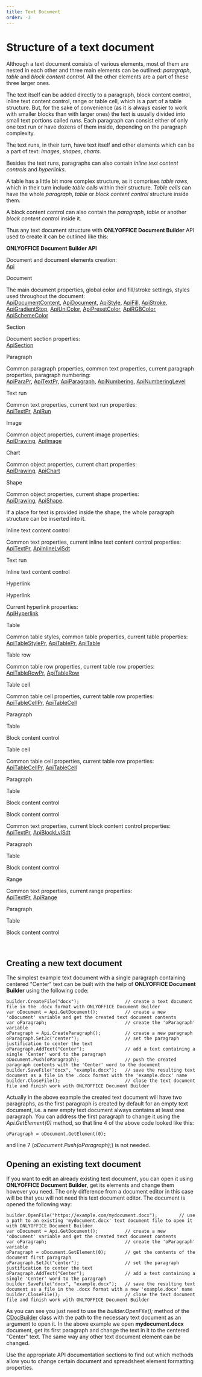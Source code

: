 ```yaml
---
title: Text Document
order: -3
---
```

# Structure of a text document

Although a text document consists of various elements, most of them are nested in each other and three main elements can be outlined: *paragraph*, *table* and *block content control*. All the other elements are a part of these three larger ones.

The text itself can be added directly to a paragraph, block content control, inline text content control, range or table cell, which is a part of a table structure. But, for the sake of convenience (as it is always easier to work with smaller blocks than with larger ones) the text is usually divided into small text portions called *runs*. Each paragraph can consist either of only one text run or have dozens of them inside, depending on the paragraph complexity.

The text runs, in their turn, have text itself and other elements which can be a part of text: *images*, *shapes*, *charts*.

Besides the text runs, paragraphs can also contain *inline text content controls* and *hyperlinks*.

A table has a little bit more complex structure, as it comprises *table rows*, which in their turn include *table cells* within their structure. *Table cells* can have the whole *paragraph*, *table* or *block content control* structure inside them.

A block content control can also contain the *paragraph*, *table* or another *block content control* inside it.

Thus any text document structure with **ONLYOFFICE Document Builder** API used to create it can be outlined like this:

**ONLYOFFICE Document Builder API**

Document and document elements creation:\
[Api](/docbuilder/textdocumentapi/api)

Document

The main document properties, global color and fill/stroke settings, styles used throughout the document:\
[ApiDocumentContent](/docbuilder/textdocumentapi/apidocumentcontent), [ApiDocument](/docbuilder/textdocumentapi/apidocument), [ApiStyle](/docbuilder/textdocumentapi/apistyle), [ApiFill](/docbuilder/textdocumentapi/apifill), [ApiStroke](/docbuilder/textdocumentapi/apistroke), [ApiGradientStop](/docbuilder/textdocumentapi/apigradientstop), [ApiUniColor](/docbuilder/textdocumentapi/apiunicolor), [ApiPresetColor](/docbuilder/textdocumentapi/apipresetcolor), [ApiRGBColor](/docbuilder/textdocumentapi/apirgbcolor), [ApiSchemeColor](/docbuilder/textdocumentapi/apischemecolor)

Section

Document section properties:\
[ApiSection](/docbuilder/textdocumentapi/apisection)

Paragraph

Common paragraph properties, common text properties, current paragraph properties, paragraph numbering:\
[ApiParaPr](/docbuilder/textdocumentapi/apiparapr), [ApiTextPr](/docbuilder/textdocumentapi/apitextpr), [ApiParagraph](/docbuilder/textdocumentapi/apiparagraph), [ApiNumbering](/docbuilder/textdocumentapi/apinumbering), [ApiNumberingLevel](/docbuilder/textdocumentapi/apinumberinglevel)

Text run

Common text properties, current text run properties:\
[ApiTextPr](/docbuilder/textdocumentapi/apitextpr), [ApiRun](/docbuilder/textdocumentapi/apirun)

Image

Common object properties, current image properties:\
[ApiDrawing](/docbuilder/textdocumentapi/apidrawing), [ApiImage](/docbuilder/textdocumentapi/apiimage)

Chart

Common object properties, current chart properties:\
[ApiDrawing](/docbuilder/textdocumentapi/apidrawing), [ApiChart](/docbuilder/textdocumentapi/apichart)

Shape

Common object properties, current shape properties:\
[ApiDrawing](/docbuilder/textdocumentapi/apidrawing), [ApiShape](/docbuilder/textdocumentapi/apishape).

If a place for text is provided inside the shape, the whole paragraph structure can be inserted into it.

Inline text content control

Common text properties, current inline text content control properties:\
[ApiTextPr](/docbuilder/textdocumentapi/apitextpr), [ApiInlineLvlSdt](/docbuilder/textdocumentapi/apiinlinelvlsdt)

Text run

Inline text content control

Hyperlink

Hyperlink

Current hyperlink properties:\
[ApiHyperlink](/docbuilder/textdocumentapi/apihyperlink)

Table

Common table styles, common table properties, current table properties:\
[ApiTableStylePr](/docbuilder/textdocumentapi/apitablestylepr), [ApiTablePr](/docbuilder/textdocumentapi/apitablepr), [ApiTable](/docbuilder/textdocumentapi/apitable)

Table row

Common table row properties, current table row properties:\
[ApiTableRowPr](/docbuilder/textdocumentapi/apitablerowpr), [ApiTableRow](/docbuilder/textdocumentapi/apitablerow)

Table cell

Common table cell properties, current table row properties:\
[ApiTableCellPr](/docbuilder/textdocumentapi/apitablecellpr), [ApiTableCell](/docbuilder/textdocumentapi/apitablecell)

Paragraph

Table

Block content control

Table cell

Common table cell properties, current table row properties:\
[ApiTableCellPr](/docbuilder/textdocumentapi/apitablecellpr), [ApiTableCell](/docbuilder/textdocumentapi/apitablecell)

Paragraph

Table

Block content control

Block content control

Common text properties, current block content control properties:\
[ApiTextPr](/docbuilder/textdocumentapi/apitextpr), [ApiBlockLvlSdt](/docbuilder/textdocumentapi/apiblocklvlsdt)

Paragraph

Table

Block content control

Range

Common text properties, current range properties:\
[ApiTextPr](/docbuilder/textdocumentapi/apitextpr), [ApiRange](/docbuilder/textdocumentapi/apirange)

Paragraph

Table

Block content control

 

## Creating a new text document

The simplest example text document with a single paragraph containing centered "Center" text can be built with the help of **ONLYOFFICE Document Builder** using the following code:

```
builder.CreateFile("docx");                 // create a text document file in the .docx format with ONLYOFFICE Document Builder
var oDocument = Api.GetDocument();          // create a new 'oDocument' variable and get the created text document contents
var oParagraph;                             // create the 'oParagraph' variable
oParagraph = Api.CreateParagraph();         // create a new paragraph
oParagraph.SetJc("center");                 // set the paragraph justification to center the text
oParagraph.AddText("Center");               // add a text containing a single 'Center' word to the paragraph
oDocument.Push(oParagraph);                 // push the created paragraph contents with the 'Center' word to the document
builder.SaveFile("docx", "example.docx");   // save the resulting text document as a file in the .docx format with the 'example.docx' name
builder.CloseFile();                        // close the text document file and finish work with ONLYOFFICE Document Builder
```

Actually in the above example the created text document will have two paragraphs, as the first paragraph is created by default for an empty text document, i.e. a new empty text document always contains at least one paragraph. You can address the first paragraph to change it using the *Api.GetElement(0)* method, so that line 4 of the above code looked like this:

```
oParagraph = oDocument.GetElement(0);
```

and line 7 (*oDocument.Push(oParagraph);*) is not needed.

## Opening an existing text document

If you want to edit an already existing text document, you can open it using **ONLYOFFICE Document Builder**, get its elements and change them however you need. The only difference from a document editor in this case will be that you will not need this text document editor. The document is opened the following way:

```
builder.OpenFile("https://example.com/mydocument.docx");        // use a path to an existing 'mydocument.docx' text document file to open it with ONLYOFFICE Document Builder
var oDocument = Api.GetDocument();          // create a new 'oDocument' variable and get the created text document contents
var oParagraph;                             // create the 'oParagraph' variable
oParagraph = oDocument.GetElement(0);       // get the contents of the document first paragraph
oParagraph.SetJc("center");                 // set the paragraph justification to center the text
oParagraph.AddText("Center");               // add a text containing a single 'Center' word to the paragraph
builder.SaveFile("docx", "example.docx");   // save the resulting text document as a file in the .docx format with a new 'example.docx' name
builder.CloseFile();                        // close the text document file and finish work with ONLYOFFICE Document Builder
```

As you can see you just need to use the *builder.OpenFile();* method of the [CDocBuilder](/docbuilder/integrationapi/cdocbuilder) class with the path to the necessary text document as an argument to open it. In the above example we open **mydocument.docx** document, get its first paragraph and change the text in it to the centered "Center" text. The same way any other text document element can be changed.

Use the appropriate API documentation sections to find out which methods allow you to change certain document and spreadsheet element formatting properties.
